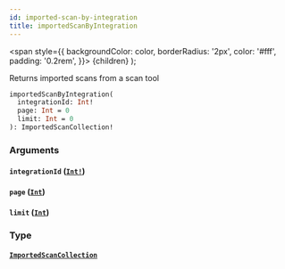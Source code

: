 ```yaml
---
id: imported-scan-by-integration
title: importedScanByIntegration
---
```


<span
style={{
      backgroundColor: color,
      borderRadius: '2px',
      color: '#fff',
      padding: '0.2rem',
    }}>
{children}
</span>
);

Returns imported scans from a scan tool

```graphql
importedScanByIntegration(
  integrationId: Int!
  page: Int = 0
  limit: Int = 0
): ImportedScanCollection!

```

### Arguments

#### `integrationId` ([`Int!`](/api/scalars/int))

#### `page` ([`Int`](/api/scalars/int))

#### `limit` ([`Int`](/api/scalars/int))

### Type

#### [`ImportedScanCollection`](/api/objects/imported-scan-collection)

